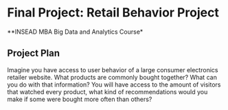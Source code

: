 
Final Project: Retail Behavior Project
========================================================

**INSEAD MBA Big Data and Analytics Course*


Project Plan 
---------------------------------------------------------
Imagine you have access to user behavior of a large consumer electronics retailer website. What products are commonly bought together? What can you do with that information? You will have access to the amount of visitors that watched every product, what kind of recommendations would you make if some were bought more often than others?

</p>

